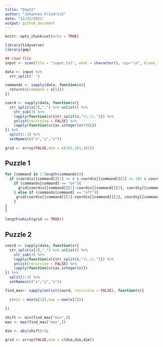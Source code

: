 ```yaml
---
title: "Day22"
author: "Johannes Friedrich"
date: "12/22/2021"
output: github_document
---
```


```r
knitr::opts_chunk$set(echo = TRUE)
```

```r
library(tidyverse)
library(gmp)
```

```r
## read file
input <- scan(file = "input.txt", what = character(), sep="\n", blank.lines.skip=FALSE)
```



```r
data <- input %>% 
  str_split(" ")

commands <- sapply(data, function(x){
  return(c(command = x[1]))
})

coord <- sapply(data, function(x){
  str_split(x[2],",") %>% unlist() %>% 
    str_sub(3) %>% 
    lapply(function(x){str_split(x,"\\.\\.")}) %>% 
    unlist(recursive = FALSE) %>% 
    lapply(function(x){as.integer(x)+50L})
}) %>% 
  split(1:3) %>% 
  setNames(c("x","y","z"))
  
grid <- array(FALSE,dim = c(101,101,101))

```

## Puzzle 1

```r

for (command in 1:length(commands)){
  if (coord$x[[command]][1] >= 0 & coord$x[[command]][2] <= 101 & coord$y[[command]][1] >= 0 & coord$y[[command]][2] <= 101 & coord$z[[command]][1] >= 0 & coord$z[[command]][2] <= 101){
    if (commands[command] == "on"){
      grid[coord$x[[command]][1]:coord$x[[command]][2], coord$y[[command]][1]:coord$y[[command]][2],coord$z[[command]][1]:coord$z[[command]][2]] <- TRUE
    } else if (commands[command] == "off"){
     grid[coord$x[[command]][1]:coord$x[[command]][2], coord$y[[command]][1]:coord$y[[command]][2],coord$z[[command]][1]:coord$z[[command]][2]] <- FALSE
    }
}
}

length(which(grid == TRUE))

```

## Puzzle 2

```r

coord <- sapply(data, function(x){
  str_split(x[2],",") %>% unlist() %>% 
    str_sub(3) %>% 
    lapply(function(x){str_split(x,"\\.\\.")}) %>% 
    unlist(recursive = FALSE) %>% 
    lapply(function(x){as.integer(x)})
}) %>% 
  split(1:3) %>% 
  setNames(c("x","y","z"))

find_max<- sapply(unlist(coord, recursive = FALSE), function(x){
  
  c(min = min(x[1]),max = max(x[2]))
  
})
  
shift <- min(find_max["min",])
max <- max(find_max["max",])

dim <- abs(shift)+1L

grid <- array(FALSE,dim = c(dim,dim,dim))
```






